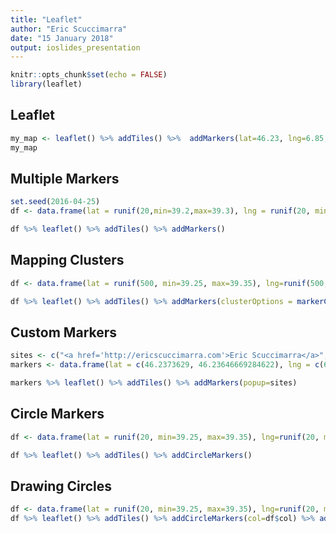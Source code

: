 ```yaml
---
title: "Leaflet"
author: "Eric Scuccimarra"
date: "15 January 2018"
output: ioslides_presentation
---
```


```r
knitr::opts_chunk$set(echo = FALSE)
library(leaflet)
```

## Leaflet

```r
my_map <- leaflet() %>% addTiles() %>%  addMarkers(lat=46.23, lng=6.85, popup="Morgins")
my_map
```

## Multiple Markers
```r
set.seed(2016-04-25)
df <- data.frame(lat = runif(20,min=39.2,max=39.3), lng = runif(20, min=-76.6,max=-76.5))

df %>% leaflet() %>% addTiles() %>% addMarkers()
```

## Mapping Clusters

```r
df <- data.frame(lat = runif(500, min=39.25, max=39.35), lng=runif(500, min=-76.65, max=-76.55))

df %>% leaflet() %>% addTiles() %>% addMarkers(clusterOptions = markerClusterOptions())
```

## Custom Markers

```r
sites <- c("<a href='http://ericscuccimarra.com'>Eric Scuccimarra</a>","<a href='http://morgins.ch'>Le telesiege</a>")
markers <- data.frame(lat = c(46.2373629, 46.23646669284622), lng = c(6.862394699999982, 6.858097314834595) )

markers %>% leaflet() %>% addTiles() %>% addMarkers(popup=sites)
```

## Circle Markers
```r
df <- data.frame(lat = runif(20, min=39.25, max=39.35), lng=runif(20, min=-76.65, max=-76.55))

df %>% leaflet() %>% addTiles() %>% addCircleMarkers()
```

## Drawing Circles
```r
df <- data.frame(lat = runif(20, min=39.25, max=39.35), lng=runif(20, min=-76.65, max=-76.55), col=sample(c("red", "blue", "green"), 20, replace=TRUE), pop=runif(20, min=800, max=2000), stringsAsFactors=FALSE)
df %>% leaflet() %>% addTiles() %>% addCircleMarkers(col=df$col) %>% addCircles(radius=df$pop, weight=1, col=df$col) %>% addLegend(labels=LETTERS[1:3], colors=c("red", "blue", "green"))
```